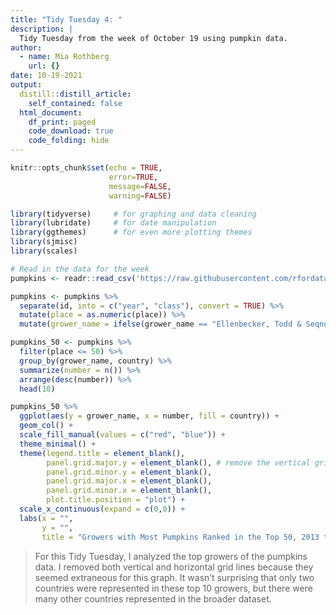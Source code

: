 ```yaml
---
title: "Tidy Tuesday 4: "
description: |
  Tidy Tuesday from the week of October 19 using pumpkin data.
author:
  - name: Mia Rothberg
    url: {}
date: 10-19-2021
output:
  distill::distill_article:
    self_contained: false
  html_document:
    df_print: paged
    code_download: true
    code_folding: hide
---
```


```r
knitr::opts_chunk$set(echo = TRUE, 
                      error=TRUE, 
                      message=FALSE, 
                      warning=FALSE)
```

```r
library(tidyverse)     # for graphing and data cleaning
library(lubridate)     # for date manipulation
library(ggthemes)      # for even more plotting themes
library(sjmisc)
library(scales)
```

```r
# Read in the data for the week
pumpkins <- readr::read_csv('https://raw.githubusercontent.com/rfordatascience/tidytuesday/master/data/2021/2021-10-19/pumpkins.csv')

pumpkins <- pumpkins %>% 
  separate(id, into = c("year", "class"), convert = TRUE) %>% 
  mutate(place = as.numeric(place)) %>% 
  mutate(grower_name = ifelse(grower_name == "Ellenbecker, Todd & Seqnoia", "Ellenbecker, Todd & Sequoia", grower_name))
```

```r
pumpkins_50 <- pumpkins %>% 
  filter(place <= 50) %>% 
  group_by(grower_name, country) %>% 
  summarize(number = n()) %>% 
  arrange(desc(number)) %>% 
  head(10)
```

```r
pumpkins_50 %>% 
  ggplot(aes(y = grower_name, x = number, fill = country)) +
  geom_col() +
  scale_fill_manual(values = c("red", "blue")) +
  theme_minimal() +
  theme(legend.title = element_blank(), 
        panel.grid.major.y = element_blank(), # remove the vertical grid lines
        panel.grid.minor.y = element_blank(),
        panel.grid.major.x = element_blank(),
        panel.grid.minor.x = element_blank(),
        plot.title.position = "plot") +
  scale_x_continuous(expand = c(0,0)) +
  labs(x = "",
       y = "",
       title = "Growers with Most Pumpkins Ranked in the Top 50, 2013 to 2021, by Country")
```

> For this Tidy Tuesday, I analyzed the top growers of the pumpkins data. I removed both vertical and horizontal grid lines because they seemed extraneous for this graph. It wasn't surprising that only two countries were represented in these top 10 growers, but there were many other countries represented in the broader dataset.

